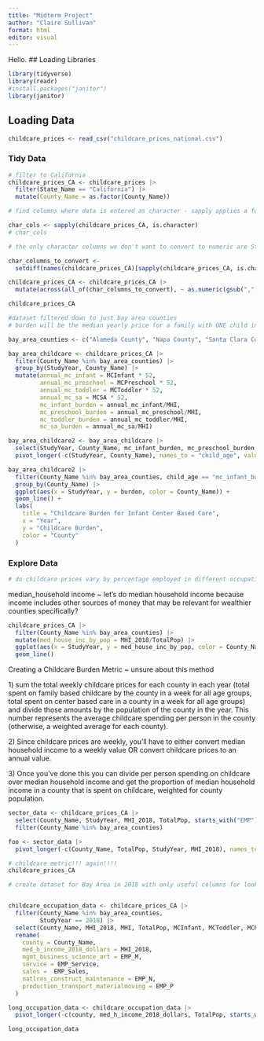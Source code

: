 ```yaml
---
title: "Midterm Project"
author: "Claire Sullivan"
format: html
editor: visual
---
```

Hello. 
## Loading Libraries

```r
library(tidyverse)
library(readr)
#install.packages("janitor")
library(janitor)
```

## Loading Data

```r
childcare_prices <- read_csv("childcare_prices_national.csv")
```

### Tidy Data

```r
# filter to California
childcare_prices_CA <- childcare_prices |> 
  filter(State_Name == "California") |> 
  mutate(County_Name = as.factor(County_Name))

# find columns where data is entered as character - sapply applies a function (in this case, is.character) over the vector of the column names for childcare_prices_CA

char_cols <- sapply(childcare_prices_CA, is.character)
# char_cols

# the only character columns we don't want to convert to numeric are State_Name, County_Name, State_Abbreviation, County_FIPS_Code

char_columns_to_convert <- 
  setdiff(names(childcare_prices_CA)[sapply(childcare_prices_CA, is.character)], c("State_Name", "County_Name", "State_Abbreviation", "County_FIPS_Code"))

childcare_prices_CA <- childcare_prices_CA |> 
  mutate(across(all_of(char_columns_to_convert), ~ as.numeric(gsub(",", "", gsub("\\$", "", .)))))

childcare_prices_CA
```

```r
#dataset filtered down to just bay area counties 
# burden will be the median yearly price for a family with ONE child in center based care, calculate for infant, toddler, school age, preschool 

bay_area_counties <- c("Alameda County", "Napa County", "Santa Clara County", "Contra Costa County", "San Francisco County", "Solano County", "Marin County", "San Mateo County", "Sonoma County")

bay_area_childcare <- childcare_prices_CA |> 
  filter(County_Name %in% bay_area_counties) |> 
  group_by(StudyYear, County_Name) |> 
  mutate(annual_mc_infant = MCInfant * 52,
         annual_mc_preschool = MCPreschool * 52, 
         annual_mc_toddler = MCToddler * 52, 
         annual_mc_sa = MCSA * 52, 
         mc_infant_burden = annual_mc_infant/MHI,
         mc_preschool_burden = annual_mc_preschool/MHI,
         mc_toddler_burden = annual_mc_toddler/MHI,
         mc_sa_burden = annual_mc_sa/MHI)

bay_area_childcare2 <- bay_area_childcare |> 
  select(StudyYear, County_Name, mc_infant_burden, mc_preschool_burden, mc_toddler_burden, mc_sa_burden) |> 
  pivot_longer(-c(StudyYear, County_Name), names_to = "child_age", values_to = "burden")

bay_area_childcare2 |> 
  filter(County_Name %in% bay_area_counties, child_age == "mc_infant_burden") |> 
  group_by(County_Name) |> 
  ggplot(aes(x = StudyYear, y = burden, color = County_Name)) +
  geom_line() +
  labs(
    title = "Childcare Burden for Infant Center Based Care",
    x = "Year",
    y = "Childcare Burden",
    color = "County"
  )
```

### Explore Data

```r
# do childcare prices vary by percentage employed in different occupations?
```

median_household income \~ let's do median household income because income includes other sources of money that may be relevant for wealthier counties specifically?

```r
childcare_prices_CA |> 
  filter(County_Name %in% bay_area_counties) |> 
  mutate(med_house_inc_by_pop = MHI_2018/TotalPop) |> 
  ggplot(aes(x = StudyYear, y = med_house_inc_by_pop, color = County_Name)) +
  geom_line()

```

Creating a Childcare Burden Metric \~ unsure about this method

1\) sum the total weekly childcare prices for each county in each year (total spent on family based childcare by the county in a week for all age groups, total spent on center based care in a county in a week for all age groups) and divide those amounts by the population of the county in the year. This number represents the average childcare spending per person in the county (otherwise, a weighted average for each county).

2\) Since childcare prices are weekly, you'll have to either convert median household income to a weekly value OR convert childcare prices to an annual value.

3\) Once you've done this you can divide per person spending on childcare over median household income and get the proportion of median household income in a county that is spent on childcare, weighted for county population.

```r
sector_data <- childcare_prices_CA |> 
  select(County_Name, StudyYear, MHI_2018, TotalPop, starts_with("EMP")) |> 
  filter(County_Name %in% bay_area_counties)

foo <- sector_data |> 
  pivot_longer(-c(County_Name, TotalPop, StudyYear, MHI_2018), names_to = "sector", values_to = "percent_employed_in_sector")

```

```r
# childcare metric!!! again!!!! 
childcare_prices_CA
```

```r
# create dataset for Bay Area in 2018 with only useful columns for looking at how prices vary by occupation category 


childcare_occupation_data <- childcare_prices_CA |> 
  filter(County_Name %in% bay_area_counties,
         StudyYear == 2018) |> 
  select(County_Name, MHI_2018, MHI, TotalPop, MCInfant, MCToddler, MCPreschool, MFCCInfant, MFCCToddler, MFCCPreschool, MFCCSA, starts_with("EMP")) |> 
  rename(
    county = County_Name,
    med_h_income_2018_dollars = MHI_2018,
    mgmt_business_science_art = EMP_M, 
    service = EMP_Service,
    sales =  EMP_Sales, 
    natlres_construct_maintenance = EMP_N,
    production_transport_materialmoving = EMP_P
  )

long_occupation_data <- childcare_occupation_data |> 
  pivot_longer(-c(county, med_h_income_2018_dollars, TotalPop, starts_with("MC"), starts_with("MFCC")), names_to = "occupation_sector", values_to = "percent_civillians_employed" )

long_occupation_data
```
